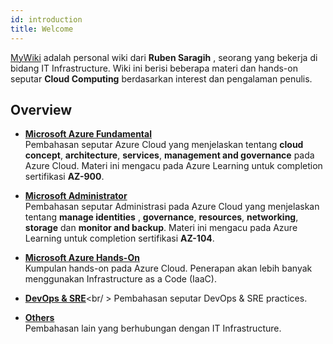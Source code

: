 ```yaml
---
id: introduction
title: Welcome
---
```


[MyWiki](/) adalah personal wiki dari **Ruben Saragih** , seorang yang bekerja di bidang IT Infrastructure. Wiki ini berisi beberapa materi dan hands-on seputar **Cloud Computing** berdasarkan interest dan pengalaman penulis.

## Overview

* [**Microsoft Azure Fundamental**](/docs/Microsoft%20Azure/Microsoft%20Azure%20Fundamentals)<br />
Pembahasan seputar Azure Cloud yang menjelaskan tentang **cloud concept**, **architecture**, **services**, **management and governance** pada Azure Cloud. Materi ini mengacu pada Azure Learning untuk completion sertifikasi **AZ-900**.

* [**Microsoft Administrator**](/docs/Microsoft%20Azure/Microsoft%20Azure%20Administrator)<br />
Pembahasan seputar Administrasi pada Azure Cloud yang menjelaskan tentang **manage identities** , **governance**, **resources**, **networking**, **storage** dan **monitor and backup**. Materi ini mengacu pada Azure Learning untuk completion sertifikasi **AZ-104**.

* [**Microsoft Azure Hands-On**](/docs/Microsoft%20Azure/Microsoft%20Azure%20Hands-On)<br />
Kumpulan hands-on pada Azure Cloud. Penerapan akan lebih banyak menggunakan Infrastructure as a Code (IaaC).

* [**DevOps & SRE**](/docs/devops-sre)<br/ >
Pembahasan seputar DevOps & SRE practices.

* [**Others**](/docs/others)<br />
Pembahasan lain yang berhubungan dengan IT Infrastructure.
